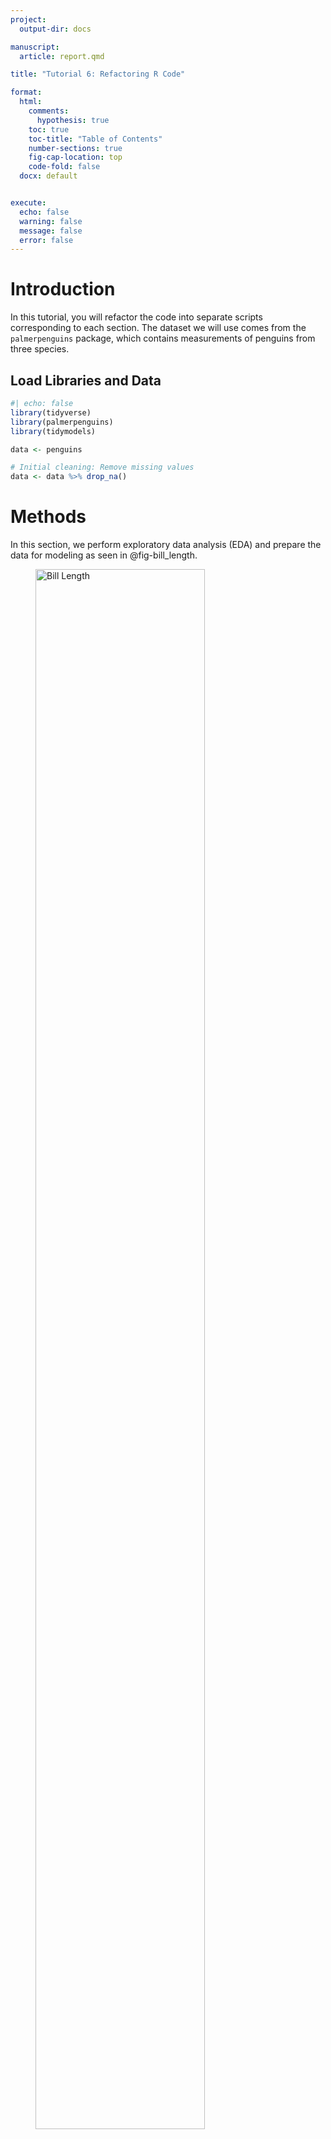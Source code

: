 ```yaml
---
project:
  output-dir: docs

manuscript:
  article: report.qmd

title: "Tutorial 6: Refactoring R Code"

format: 
  html:
    comments:
      hypothesis: true
    toc: true
    toc-title: "Table of Contents"
    number-sections: true
    fig-cap-location: top
    code-fold: false
  docx: default


execute:
  echo: false
  warning: false
  message: false
  error: false
---
```


# Introduction

In this tutorial, you will refactor the code into separate scripts corresponding to each section. The dataset we will use comes from the `palmerpenguins` package, which contains measurements of penguins from three species.

## Load Libraries and Data

```r
#| echo: false
library(tidyverse)
library(palmerpenguins)
library(tidymodels)

data <- penguins

# Initial cleaning: Remove missing values
data <- data %>% drop_na()
```

# Methods

In this section, we perform exploratory data analysis (EDA) and prepare the data for modeling as seen in @fig-bill_length.

![Bill Length](results/bill_length_boxplot.png){#fig-bill_length width=80%}

```r
data <- read_csv("data/clean/penguins_ready.csv")
```

```r
#| echo: false
#| results: 'hide'
#| warning: false
#| message: false
#| fig-show: 'hide'
#| 
# Summary statistics
glimpse(data)
summarise(data, mean_bill_length = mean(bill_length_mm), mean_bill_depth = mean(bill_depth_mm))

# Visualizations
ggplot(data, aes(x = species, y = bill_length_mm, fill = species)) +
  geom_boxplot() +
  theme_minimal()

# Prepare data for modeling
data <- data %>%
  select(species, bill_length_mm, bill_depth_mm, flipper_length_mm, body_mass_g) %>%
  mutate(species = as.factor(species))
```

# Model

We will fit a classification model using `tidymodels` to predict the species of a penguin based on its physical characteristics.

```r
penguin_fit <- readRDS("output/penguin_model.rds")
```

```r

# Split data
set.seed(123)
data_split <- initial_split(data, strata = species)
train_data <- training(data_split)
test_data <- testing(data_split)

# Define model
penguin_model <- nearest_neighbor(mode = "classification", neighbors = 5) %>%
  set_engine("kknn")

# Create workflow
penguin_workflow <- workflow() %>%
  add_model(penguin_model) %>%
  add_formula(species ~ .)

# Fit model
penguin_fit <- penguin_workflow %>%
  fit(data = train_data)
```

# Results

We evaluate the performance of the model using the test dataset.

```r
#| echo: false
#| label: tbl-confusion
#| tbl-cap: "Confusion matrix of predicted vs actual penguin species"

knitr::kable(readr::read_csv("results/confusion_matrix.csv"))
```


```r
#| echo: false
#| results: 'hide'
#| warning: false
#| message: false
#| fig-show: 'hide'
# Predict on test data
predictions <- predict(penguin_fit, test_data, type = "class") %>%
  bind_cols(test_data)

# Confusion matrix
conf_mat <- conf_mat(predictions, truth = species, estimate = .pred_class)
conf_mat
```

# Conclusion

In this tutorial, we:

- Loaded and cleaned the `palmerpenguins` dataset.
- Performed exploratory data analysis.
- Built a k-Nearest Neighbors classification model using `tidymodels`.
- Evaluated the model's performance.
